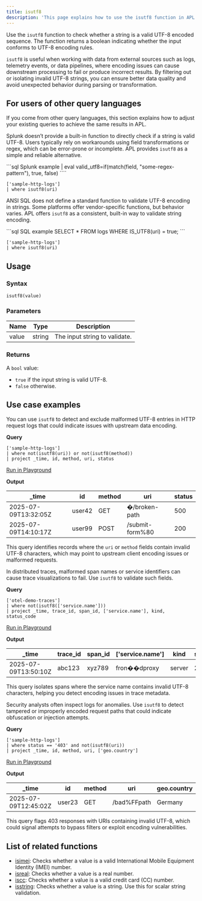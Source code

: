 ```yaml
---
title: isutf8
description: 'This page explains how to use the isutf8 function in APL.'
---
```


Use the `isutf8` function to check whether a string is a valid UTF-8 encoded sequence. The function returns a boolean indicating whether the input conforms to UTF-8 encoding rules.

`isutf8` is useful when working with data from external sources such as logs, telemetry events, or data pipelines, where encoding issues can cause downstream processing to fail or produce incorrect results. By filtering out or isolating invalid UTF-8 strings, you can ensure better data quality and avoid unexpected behavior during parsing or transformation.

## For users of other query languages

If you come from other query languages, this section explains how to adjust your existing queries to achieve the same results in APL.

<AccordionGroup>
<Accordion title="Splunk SPL users">

Splunk doesn’t provide a built-in function to directly check if a string is valid UTF-8. Users typically rely on workarounds using field transformations or regex, which can be error-prone or incomplete. APL provides `isutf8` as a simple and reliable alternative.

<CodeGroup>
```sql Splunk example
| eval valid_utf8=if(match(field, "some-regex-pattern"), true, false)
````

```kusto APL equivalent
['sample-http-logs']
| where isutf8(uri)
```

</CodeGroup>

</Accordion>
<Accordion title="ANSI SQL users">

ANSI SQL does not define a standard function to validate UTF-8 encoding in strings. Some platforms offer vendor-specific functions, but behavior varies. APL offers `isutf8` as a consistent, built-in way to validate string encoding.

<CodeGroup>
```sql SQL example
SELECT * FROM logs WHERE IS_UTF8(uri) = true;
```

```kusto APL equivalent
['sample-http-logs']
| where isutf8(uri)
```

</CodeGroup>

</Accordion>
</AccordionGroup>

## Usage

### Syntax

```kusto
isutf8(value)
```

### Parameters

| Name  | Type   | Description                   |
| ----- | ------ | ----------------------------- |
| value | string | The input string to validate. |

### Returns

A `bool` value:

- `true` if the input string is valid UTF-8.
- `false` otherwise.

## Use case examples

<Tabs>
<Tab title="Log analysis">

You can use `isutf8` to detect and exclude malformed UTF-8 entries in HTTP request logs that could indicate issues with upstream data encoding.

**Query**

```kusto
['sample-http-logs']
| where not(isutf8(uri)) or not(isutf8(method))
| project _time, id, method, uri, status
```

[Run in Playground](https://play.axiom.co/axiom-play-qf1k/query?initForm=%7B%22apl%22%3A%22%5B'sample-http-logs'%5D%20%7C%20where%20not%28isutf8%28uri%29%29%20or%20not%28isutf8%28method%29%29%20%7C%20project%20_time%2C%20id%2C%20method%2C%20uri%2C%20status%22%7D)

**Output**

| _time               | id     | method | uri             | status |
| -------------------- | ------ | ------ | --------------- | ------ |
| 2025-07-09T13:32:05Z | user42 | GET    | �/broken-path   | 500    |
| 2025-07-09T14:10:17Z | user99 | POST   | /submit-form%80 | 200    |

This query identifies records where the `uri` or `method` fields contain invalid UTF-8 characters, which may point to upstream client encoding issues or malformed requests.

</Tab>
<Tab title="OpenTelemetry traces">

In distributed traces, malformed span names or service identifiers can cause trace visualizations to fail. Use `isutf8` to validate such fields.

**Query**

```kusto
['otel-demo-traces']
| where not(isutf8(['service.name']))
| project _time, trace_id, span_id, ['service.name'], kind, status_code
```

[Run in Playground](https://play.axiom.co/axiom-play-qf1k/query?initForm=%7B%22apl%22%3A%22%5B'otel-demo-traces'%5D%20%7C%20where%20not%28isutf8%28%5B'service.name'%5D%29%29%20%7C%20project%20_time%2C%20trace_id%2C%20span_id%2C%20%5B'service.name'%5D%2C%20kind%2C%20status_code%22%7D)

**Output**

| _time               | trace_id | span_id | ['service.name'] | kind   | status_code |
| -------------------- | --------- | -------- | ----------------- | ------ | ------------ |
| 2025-07-09T13:50:10Z | abc123    | xyz789   | fron��dproxy      | server | 200          |

This query isolates spans where the service name contains invalid UTF-8 characters, helping you detect encoding issues in trace metadata.

</Tab>
<Tab title="Security logs">

Security analysts often inspect logs for anomalies. Use `isutf8` to detect tampered or improperly encoded request paths that could indicate obfuscation or injection attempts.

**Query**

```kusto
['sample-http-logs']
| where status == '403' and not(isutf8(uri))
| project _time, id, method, uri, ['geo.country']
```

[Run in Playground](https://play.axiom.co/axiom-play-qf1k/query?initForm=%7B%22apl%22%3A%22%5B'sample-http-logs'%5D%20%7C%20where%20status%20%3D%3D%20'403'%20and%20not(isutf8(uri))%20%7C%20project%20_time%2C%20id%2C%20method%2C%20uri%2C%20%5B'geo.country'%5D%22%7D)

**Output**

| _time               | id     | method | uri         | geo.country |
| -------------------- | ------ | ------ | ----------- | ----------- |
| 2025-07-09T12:45:02Z | user23 | GET    | /bad%FFpath | Germany     |

This query flags 403 responses with URIs containing invalid UTF-8, which could signal attempts to bypass filters or exploit encoding vulnerabilities.

</Tab>
</Tabs>

## List of related functions

- [isimei](/apl/scalar-functions/type-functions/isimei): Checks whether a value is a valid International Mobile Equipment Identity (IMEI) number.
- [isreal](/apl/scalar-functions/type-functions/ismap): Checks whether a value is a real number.
- [iscc](/apl/scalar-functions/type-functions/iscc): Checks whether a value is a valid credit card (CC) number.
- [isstring](/apl/scalar-functions/type-functions/isstring): Checks whether a value is a string. Use this for scalar string validation.
